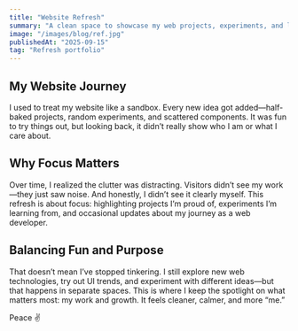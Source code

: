 ```yaml
---
title: "Website Refresh"
summary: "A clean space to showcase my web projects, experiments, and learning journey."
image: "/images/blog/ref.jpg"
publishedAt: "2025-09-15"
tag: "Refresh portfolio"
---
```


## My Website Journey

I used to treat my website like a sandbox. Every new idea got added—half-baked projects, random experiments, and scattered components. It was fun to try things out, but looking back, it didn’t really show who I am or what I care about.


## Why Focus Matters

Over time, I realized the clutter was distracting. Visitors didn’t see my work—they just saw noise. And honestly, I didn’t see it clearly myself. This refresh is about focus: highlighting projects I’m proud of, experiments I’m learning from, and occasional updates about my journey as a web developer.

## Balancing Fun and Purpose

That doesn’t mean I’ve stopped tinkering. I still explore new web technologies, try out UI trends, and experiment with different ideas—but that happens in separate spaces. This is where I keep the spotlight on what matters most: my work and growth. It feels cleaner, calmer, and more “me.”

Peace ✌️

